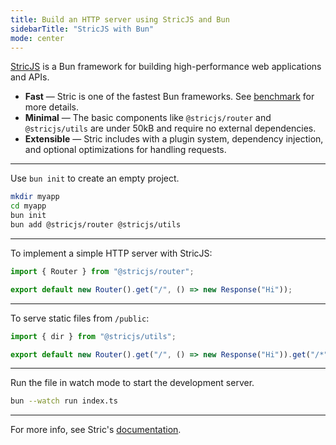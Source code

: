 ```yaml
---
title: Build an HTTP server using StricJS and Bun
sidebarTitle: "StricJS with Bun"
mode: center
---
```


[StricJS](https://github.com/bunsvr) is a Bun framework for building high-performance web applications and APIs.

- **Fast** — Stric is one of the fastest Bun frameworks. See [benchmark](https://github.com/bunsvr/benchmark) for more details.
- **Minimal** — The basic components like `@stricjs/router` and `@stricjs/utils` are under 50kB and require no external dependencies.
- **Extensible** — Stric includes with a plugin system, dependency injection, and optional optimizations for handling requests.

---

Use `bun init` to create an empty project.

```bash terminal icon="terminal"
mkdir myapp
cd myapp
bun init
bun add @stricjs/router @stricjs/utils
```

---

To implement a simple HTTP server with StricJS:

```ts index.ts icon="file-code"
import { Router } from "@stricjs/router";

export default new Router().get("/", () => new Response("Hi"));
```

---

To serve static files from `/public`:

```ts index.ts icon="file-code"
import { dir } from "@stricjs/utils";

export default new Router().get("/", () => new Response("Hi")).get("/*", dir("./public"));
```

---

Run the file in watch mode to start the development server.

```bash terminal icon="terminal"
bun --watch run index.ts
```

---

For more info, see Stric's [documentation](https://stricjs.netlify.app).

